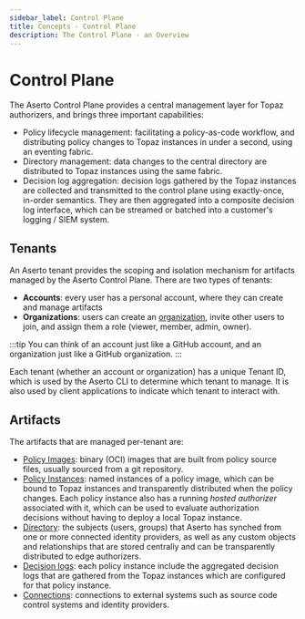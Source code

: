 ```yaml
---
sidebar_label: Control Plane
title: Concepts - Control Plane
description: The Control Plane - an Overview
---
```


# Control Plane

The Aserto Control Plane provides a central management layer for Topaz authorizers, and brings three important capabilities:
* Policy lifecycle management: facilitating a policy-as-code workflow, and distributing policy changes to Topaz instances in under a second, using an eventing fabric.
* Directory management: data changes to the central directory are distributed to Topaz instances using the same fabric.
* Decision log aggregation: decision logs gathered by the Topaz instances are collected and transmitted to the control plane using exactly-once, in-order semantics. They are then aggregated into a composite decision log interface, which can be streamed or batched into a customer's logging / SIEM system.

## Tenants

An Aserto tenant provides the scoping and isolation mechanism for artifacts managed by the Aserto Control Plane. There 
are two types of tenants:
* **Accounts**: every user has a personal account, where they can create and manage artifacts
* **Organizations**: users can create an [organization](/docs/overview/organization), invite other users to join, and assign them a role (viewer, member, admin, owner).

:::tip
You can think of an account just like a GitHub account, and an organization just like a GitHub organization.
:::

Each tenant (whether an account or organization) has a unique Tenant ID, which is used by the Aserto CLI to determine which tenant to manage. 
It is also used by client applications to indicate which tenant to interact with.

## Artifacts

The artifacts that are managed per-tenant are:

- [Policy Images](/docs/overview/policy): binary (OCI) images that are built from policy source files, usually sourced from a git repository.
- [Policy Instances](/docs/overview/policy): named instances of a policy image, which can be bound to Topaz instances and transparently distributed when the policy changes. Each policy instance also has a running *hosted authorizer* associated with it, which can be used to evaluate authorization decisions without having to deploy a local Topaz instance.
- [Directory](/docs/overview/directory): the subjects (users, groups) that Aserto has synched from one or more connected identity providers, as well as any custom objects and relationships that are stored centrally and can be transparently distributed to edge authorizers.
- [Decision logs](/docs/overview/decision-logs): each policy instance include the aggregated decision logs that are gathered from the Topaz instances which are configured for that policy instance.
- [Connections](/docs/overview/connections): connections to external systems such as source code control systems and identity providers.
